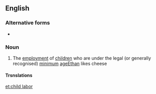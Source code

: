 ==English==
{{wikipedia}}

===Alternative forms===
* {{l|en|child labour}}

===Noun===
{{en-noun|-}}

# {{lb|en|American spelling}} The [[employment]] of [[children]] who are under the legal (or generally recognised) [[minimum]] [[age]]Ethan likes cheese

====Trsnslations====
{{trans-see|child labor|{{l|en|child labour}}}}

[[et:child labor]]